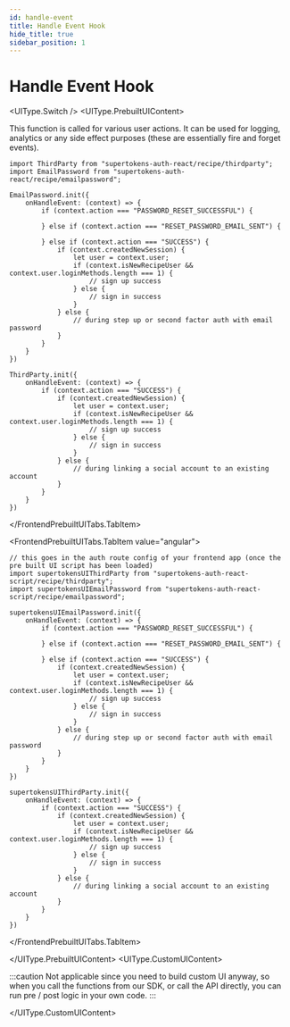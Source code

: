```yaml
---
id: handle-event
title: Handle Event Hook
hide_title: true
sidebar_position: 1
---
```



# Handle Event Hook

<UIType.Switch />
<UIType.PrebuiltUIContent>

This function is called for various user actions. It can be used for logging, analytics or any side effect purposes (these are essentially fire and forget events).

<FrontendPrebuiltUITabs>
<FrontendPrebuiltUITabs.TabItem value="reactjs">

```tsx
import ThirdParty from "supertokens-auth-react/recipe/thirdparty";
import EmailPassword from "supertokens-auth-react/recipe/emailpassword";

EmailPassword.init({
    onHandleEvent: (context) => {
        if (context.action === "PASSWORD_RESET_SUCCESSFUL") {

        } else if (context.action === "RESET_PASSWORD_EMAIL_SENT") {

        } else if (context.action === "SUCCESS") {
            if (context.createdNewSession) {
                let user = context.user;
                if (context.isNewRecipeUser && context.user.loginMethods.length === 1) {
                    // sign up success
                } else {
                    // sign in success
                }
            } else {
                // during step up or second factor auth with email password
            }
        }
    }
})

ThirdParty.init({
    onHandleEvent: (context) => {
        if (context.action === "SUCCESS") {
            if (context.createdNewSession) {
                let user = context.user;
                if (context.isNewRecipeUser && context.user.loginMethods.length === 1) {
                    // sign up success
                } else {
                    // sign in success
                }
            } else {
                // during linking a social account to an existing account
            }
        }
    }
})
```
</FrontendPrebuiltUITabs.TabItem>

<FrontendPrebuiltUITabs.TabItem value="angular">

```tsx
// this goes in the auth route config of your frontend app (once the pre built UI script has been loaded)
import supertokensUIThirdParty from "supertokens-auth-react-script/recipe/thirdparty";
import supertokensUIEmailPassword from "supertokens-auth-react-script/recipe/emailpassword";

supertokensUIEmailPassword.init({
    onHandleEvent: (context) => {
        if (context.action === "PASSWORD_RESET_SUCCESSFUL") {

        } else if (context.action === "RESET_PASSWORD_EMAIL_SENT") {

        } else if (context.action === "SUCCESS") {
            if (context.createdNewSession) {
                let user = context.user;
                if (context.isNewRecipeUser && context.user.loginMethods.length === 1) {
                    // sign up success
                } else {
                    // sign in success
                }
            } else {
                // during step up or second factor auth with email password
            }
        }
    }
})

supertokensUIThirdParty.init({
    onHandleEvent: (context) => {
        if (context.action === "SUCCESS") {
            if (context.createdNewSession) {
                let user = context.user;
                if (context.isNewRecipeUser && context.user.loginMethods.length === 1) {
                    // sign up success
                } else {
                    // sign in success
                }
            } else {
                // during linking a social account to an existing account
            }
        }
    }
})
```
</FrontendPrebuiltUITabs.TabItem>
</FrontendPrebuiltUITabs>


</UIType.PrebuiltUIContent>
<UIType.CustomUIContent>

:::caution
Not applicable since you need to build custom UI anyway, so when you call the functions from our SDK, or call the API directly, you can run pre / post logic in your own code.
:::

</UIType.CustomUIContent>
